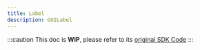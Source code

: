 ```yaml
---
title: Label
description: GUILabel
---
```


:::caution
This doc is **WIP**, please refer to its [original SDK Code](https://github.com/SnailMath/hollyhock-2/blob/master/sdk/include/sdk/os/gui/label.hpp)
:::